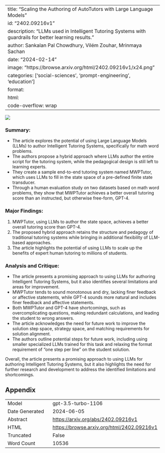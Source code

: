 
---
title: "Scaling the Authoring of AutoTutors with Large Language Models"
id: "2402.09216v1"
description: "LLMs used in Intelligent Tutoring Systems with guardrails for better learning results."
author: Sankalan Pal Chowdhury, Vilém Zouhar, Mrinmaya Sachan
date: "2024-02-14"
image: "https://browse.arxiv.org/html/2402.09216v1/x24.png"
categories: ['social-sciences', 'prompt-engineering', 'education']
format:
  html:
    code-overflow: wrap
---

![](https://browse.arxiv.org/html/2402.09216v1/x24.png)

### Summary:
- The article explores the potential of using Large Language Models (LLMs) to author Intelligent Tutoring Systems, specifically for math word problems.
- The authors propose a hybrid approach where LLMs author the entire script for the tutoring system, while the pedagogical design is still left to learning experts.
- They create a sample end-to-end tutoring system named MWPTutor, which uses LLMs to fill in the state space of a pre-defined finite state transducer.
- Through a human evaluation study on two datasets based on math word problems, they show that MWPTutor achieves a better overall tutoring score than an instructed, but otherwise free-form, GPT-4.

### Major Findings:
1. MWPTutor, using LLMs to author the state space, achieves a better overall tutoring score than GPT-4.
2. The proposed hybrid approach retains the structure and pedagogy of traditional tutoring systems while bringing in additional flexibility of LLM-based approaches.
3. The article highlights the potential of using LLMs to scale up the benefits of expert human tutoring to millions of students.

### Analysis and Critique:
- The article presents a promising approach to using LLMs for authoring Intelligent Tutoring Systems, but it also identifies several limitations and areas for improvement.
- MWPTutor tends to sound monotonous and dry, lacking finer feedback or affective statements, while GPT-4 sounds more natural and includes finer feedback and affective statements.
- Both MWPTutor and GPT-4 have shortcomings, such as overcomplicating questions, making redundant calculations, and leading the student to wrong answers.
- The article acknowledges the need for future work to improve the solution step space, strategy space, and matching requirements for solution alignment.
- The authors outline potential steps for future work, including using smaller specialized LLMs trained for this task and relaxing the format requirement of "one step per line" on the student solution.

Overall, the article presents a promising approach to using LLMs for authoring Intelligent Tutoring Systems, but it also highlights the need for further research and development to address the identified limitations and shortcomings.

## Appendix

|          |          |
|----------|----------|
| Model     | gpt-3.5-turbo-1106       |
| Date Generated     | 2024-06-05       |
| Abstract | [https://arxiv.org/abs/2402.09216v1](https://arxiv.org/abs/2402.09216v1)        |
| HTML     | [https://browse.arxiv.org/html/2402.09216v1](https://browse.arxiv.org/html/2402.09216v1)       |
| Truncated       | False       |
| Word Count       | 10536       |